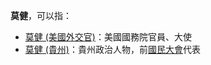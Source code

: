 '''莫健'''，可以指：
* [[莫健_(美國外交官)|莫健 (美國外交官)]]：美國國務院官員、大使
* [[莫健_(貴州)|莫健 (貴州)]]：貴州政治人物，前[[國民大會|國民大會]]代表
{{Disambig|莫|Cat=二字人名消歧义}}